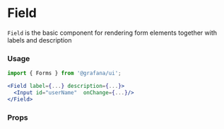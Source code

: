 
<Meta title="MDX|Field" component={Field} />

# Field

`Field` is the basic component for rendering form elements together with labels and description

### Usage

```jsx
import { Forms } from '@grafana/ui';

<Field label={...} description={...}>
  <Input id="userName"  onChange={...}/>
</Field>
```

### Props

<Props of={Field} />

